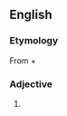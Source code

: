 {{see|next door}}
==English==

===Etymology===
From {{term|next||lang=en}} + {{term|door||lang=en}}

===Adjective===
{{en-adj|-}}

# {{alternative spelling of|[[next-door]]}}